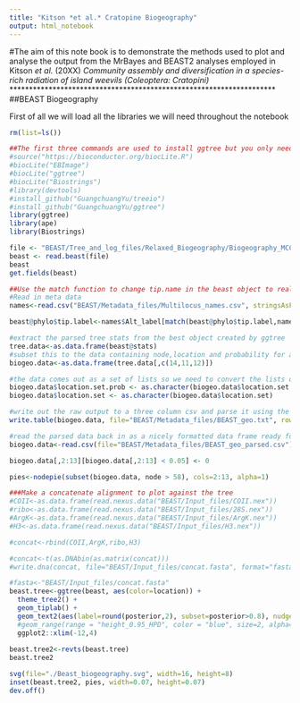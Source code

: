 ```yaml
---
title: "Kitson *et al.* Cratopine Biogeography"
output: html_notebook
---
```


#The aim of this note book is to demonstrate the methods used to plot and analyse the output from the MrBayes and BEAST2 analyses employed in Kitson *et al.* (20XX) *Community assembly and diversification in a species-rich radiation of island weevils (Coleoptera: Cratopini)*
********************************************************************
##BEAST Biogeography

First of all we will load all the libraries we will need throughout the notebook
```r
rm(list=ls())

##The first three commands are used to install ggtree but you only need to do this once
#source("https://bioconductor.org/biocLite.R")
#biocLite("EBImage")
#biocLite("ggtree")
#biocLite("Biostrings")
#library(devtools)
#install_github("GuangchuangYu/treeio")
#install_github("GuangchuangYu/ggtree")
library(ggtree)
library(ape)
library(Biostrings)
```

```r
file <- "BEAST/Tree_and_log_files/Relaxed_Biogeography/Biogeography_MCC.tree"
beast <- read.beast(file)
beast
get.fields(beast)
```

```r
##Use the match function to change tip.name in the beast object to real names
#Read in meta data
names<-read.csv("BEAST/Metadata_files/Multilocus_names.csv", stringsAsFactors = FALSE)

beast@phylo$tip.label<-names$Alt_label[match(beast@phylo$tip.label,names$Name)]
```

```r
#extract the parsed tree stats from the best object created by ggtree
tree.data<-as.data.frame(beast@stats)
#subset this to the data containing node,location and probability for all possible locations for each node
biogeo.data<-as.data.frame(tree.data[,c(14,11,12)])

#the data comes out as a set of lists so we need to convert the lists of locations and probabilities into character data for export
biogeo.data$location.set.prob <- as.character(biogeo.data$location.set.prob)
biogeo.data$location.set <- as.character(biogeo.data$location.set)

#write out the raw output to a three column csv and parse it using the file parse ggBEAST.py
write.table(biogeo.data, file="BEAST/Metadata_files/BEAST_geo.txt", row.names = FALSE, sep='\t')

#read the parsed data back in as a nicely formatted data frame ready for summarising and plotting
biogeo.data<-read.csv(file="BEAST/Metadata_files/BEAST_geo_parsed.csv")

biogeo.data[,2:13][biogeo.data[,2:13] < 0.05] <- 0

pies<-nodepie(subset(biogeo.data, node > 58), cols=2:13, alpha=1)


```

```r
###Make a concatenate alignment to plot against the tree
#COII<-as.data.frame(read.nexus.data("BEAST/Input_files/COII.nex"))
#ribo<-as.data.frame(read.nexus.data("BEAST/Input_files/28S.nex"))
#ArgK<-as.data.frame(read.nexus.data("BEAST/Input_files/ArgK.nex"))
#H3<-as.data.frame(read.nexus.data("BEAST/Input_files/H3.nex"))

#concat<-rbind(COII,ArgK,ribo,H3)

#concat<-t(as.DNAbin(as.matrix(concat)))
#write.dna(concat, file="BEAST/Input_files/concat.fasta", format="fasta", nbcol=100000, colw = 100000)
```


```r
#fasta<-"BEAST/Input_files/concat.fasta"
beast.tree<-ggtree(beast, aes(color=location)) +
  theme_tree2() +
  geom_tiplab() +
  geom_text2(aes(label=round(posterior,2), subset=posterior>0.8), nudge_x = -0.3, nudge_y = 0.8) +
  #geom_range(range = "height_0.95_HPD", color = "blue", size=2, alpha=0.3) +
  ggplot2::xlim(-12,4)
  
beast.tree2<-revts(beast.tree)
beast.tree2

svg(file="./Beast_biogeography.svg", width=16, height=8)
inset(beast.tree2, pies, width=0.07, height=0.07)
dev.off()

```

